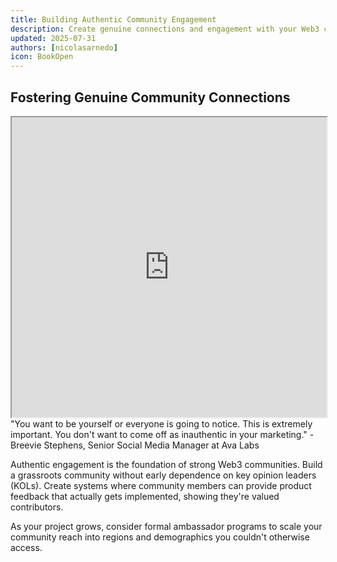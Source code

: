 ```yaml
---
title: Building Authentic Community Engagement
description: Create genuine connections and engagement with your Web3 community
updated: 2025-07-31
authors: [nicolasarnedo]
icon: BookOpen
---
```


## Fostering Genuine Community Connections

<div style={{ margin: '2rem 0' }}>
  <iframe 
    src="https://drive.google.com/file/d/1N0FkaYd6y64DtASOhlxTR8SKXRZgK9V2/preview" 
    width="100%" 
    height="480" 
    allow="autoplay"
    style={{ border: 'none', borderRadius: '8px' }}
  ></iframe>
</div>

<Callout type="quote">
<div style={{ fontSize: '1.1rem'}}>
<span style={{ fontWeight: 'bold' }}>"You want to be yourself or everyone is going to notice. This is extremely important. You don't want to come off as inauthentic in your marketing."</span> - Breevie Stephens, Senior Social Media Manager at Ava Labs
</div>
</Callout>

Authentic engagement is the foundation of strong Web3 communities. Build a grassroots community without early dependence on key opinion leaders (KOLs). Create systems where community members can provide product feedback that actually gets implemented, showing they're valued contributors.

As your project grows, consider formal ambassador programs to scale your community reach into regions and demographics you couldn't otherwise access.